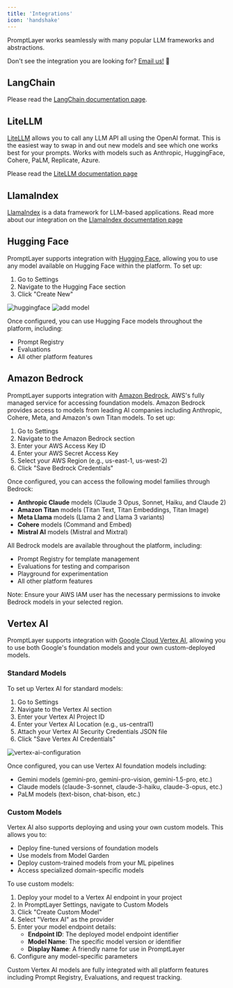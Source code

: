 ```yaml
---
title: 'Integrations'
icon: 'handshake'
---
```


PromptLayer works seamlessly with many popular LLM frameworks and abstractions.

Don't see the integration you are looking for? [Email us!](mailto:hello@promptlayer.com) 👋

## LangChain

Please read the [LangChain documentation page](/languages/langchain).

## LiteLLM

[LiteLLM](https://github.com/BerriAI/litellm) allows you to call any LLM API all using the OpenAI format. This is the easiest way to swap in and out new models and see which one works best for your prompts. Works with models such as Anthropic, HuggingFace, Cohere, PaLM, Replicate, Azure.

Please read the [LiteLLM documentation page](https://docs.litellm.ai/docs/observability/promptlayer_integration)

## LlamaIndex 

[LlamaIndex](https://www.llamaindex.ai/) is a data framework for LLM-based applications. Read more about our integration on the [LlamaIndex documentation page](https://docs.llamaindex.ai/en/stable/module_guides/observability/observability.html#promptlayer)

## Hugging Face

PromptLayer supports integration with [Hugging Face](https://huggingface.co/models), allowing you to use any model available on Hugging Face within the platform. To set up:

1. Go to Settings
2. Navigate to the Hugging Face section
3. Click "Create New"

![huggingface](../images/huggingface.png)
![add model](../images/huggingface-add-model.png)

Once configured, you can use Hugging Face models throughout the platform, including:

- Prompt Registry
- Evaluations
- All other platform features

## Amazon Bedrock

PromptLayer supports integration with [Amazon Bedrock](https://aws.amazon.com/bedrock/), AWS's fully managed service for accessing foundation models. Amazon Bedrock provides access to models from leading AI companies including Anthropic, Cohere, Meta, and Amazon's own Titan models. To set up:

1. Go to Settings
2. Navigate to the Amazon Bedrock section
3. Enter your AWS Access Key ID
4. Enter your AWS Secret Access Key
5. Select your AWS Region (e.g., us-east-1, us-west-2)
6. Click "Save Bedrock Credentials"

Once configured, you can access the following model families through Bedrock:

- **Anthropic Claude** models (Claude 3 Opus, Sonnet, Haiku, and Claude 2)
- **Amazon Titan** models (Titan Text, Titan Embeddings, Titan Image)
- **Meta Llama** models (Llama 2 and Llama 3 variants)
- **Cohere** models (Command and Embed)
- **Mistral AI** models (Mistral and Mixtral)

All Bedrock models are available throughout the platform, including:
- Prompt Registry for template management
- Evaluations for testing and comparison
- Playground for experimentation
- All other platform features

Note: Ensure your AWS IAM user has the necessary permissions to invoke Bedrock models in your selected region.

## Vertex AI

PromptLayer supports integration with [Google Cloud Vertex AI](https://cloud.google.com/vertex-ai), allowing you to use both Google's foundation models and your own custom-deployed models. 

### Standard Models

To set up Vertex AI for standard models:

1. Go to Settings
2. Navigate to the Vertex AI section
3. Enter your Vertex AI Project ID
4. Enter your Vertex AI Location (e.g., us-central1)
5. Attach your Vertex AI Security Credentials JSON file
6. Click "Save Vertex AI Credentials"

![vertex-ai-configuration](../images/vertex-ai-configuration.png)

Once configured, you can use Vertex AI foundation models including:

- Gemini models (gemini-pro, gemini-pro-vision, gemini-1.5-pro, etc.)
- Claude models (claude-3-sonnet, claude-3-haiku, claude-3-opus, etc.)
- PaLM models (text-bison, chat-bison, etc.)

### Custom Models

Vertex AI also supports deploying and using your own custom models. This allows you to:

- Deploy fine-tuned versions of foundation models
- Use models from Model Garden
- Deploy custom-trained models from your ML pipelines
- Access specialized domain-specific models

To use custom models:

1. Deploy your model to a Vertex AI endpoint in your project
2. In PromptLayer Settings, navigate to Custom Models
3. Click "Create Custom Model"
4. Select "Vertex AI" as the provider
5. Enter your model endpoint details:
   - **Endpoint ID**: The deployed model endpoint identifier
   - **Model Name**: The specific model version or identifier
   - **Display Name**: A friendly name for use in PromptLayer
6. Configure any model-specific parameters

Custom Vertex AI models are fully integrated with all platform features including Prompt Registry, Evaluations, and request tracking.

